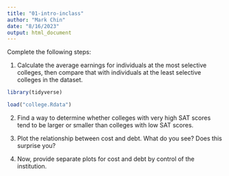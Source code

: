 ```yaml
---
title: "01-intro-inclass"
author: "Mark Chin"
date: "8/16/2023"
output: html_document
---
```

 
Complete the following steps:

1. Calculate the average earnings for individuals at the most selective colleges, then compare that with individuals at the least selective colleges in the dataset. 

```r
library(tidyverse)

load("college.Rdata")


```


2. Find a way to determine whether colleges with very high SAT scores tend to be larger or smaller than colleges with low SAT scores. 

3. Plot the relationship between cost and debt. What do you see? Does this surprise you?

4. Now, provide separate plots for cost and debt by control of the institution. 


